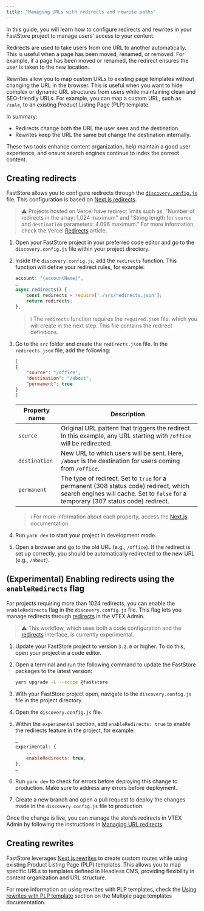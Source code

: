 ```yaml
---
title: "Managing URLs with redirects and rewrite paths"
---
```


In this guide, you will learn how to configure redirects and rewrites in your FastStore project to manage users' access to your content.

Redirects are used to take users from one URL to another automatically. This is useful when a page has been moved, renamed, or removed. For example, if a page has been moved or renamed, the redirect ensures the user is taken to the new location.

Rewrites allow you to map custom URLs to existing page templates without changing the URL in the browser. This is useful when you want to hide complex or dynamic URL structures from users while maintaining clean and SEO-friendly URLs. For example, you can map a custom URL, such as `/sale`, to an existing Product Listing Page (PLP) template.

In summary:

- Redirects change both the URL the user sees and the destination.
- Rewrites keep the URL the same but change the destination internally.

These two tools enhance content organization, help maintain a good user experience, and ensure search engines continue to index the correct content.

## Creating redirects

FastStore allows you to configure redirects through the [`discovery.config.js`](https://developers.vtex.com/docs/guides/faststore/project-structure-config-options) file. This configuration is based on [Next.js redirects](https://nextjs.org/docs/pages/api-reference/next-config-js/redirects).

> ⚠️ Projects hosted on Vercel have redirect limits such as, "Number of redirects in the array: 1,024 maximum" and "String length for `source` and `destination` parameters: 4.096 maximum." For more information, check the Vercel [Redirects](https://vercel.com/docs/edge-network/redirects#configuration) article.

1. Open your FastStore project in your preferred code editor and go to the `discovery.config.js` file within your project directory.
2. Inside the `discovery.config.js`, add the `redirects`  function. This function will define your redirect rules, for example:

    ```discovery.config.js mark=3:6
    account: "{accountName}",
    …
    async redirects() {
        const redirects = require('./src/redirects.json');
        return redirects;
    },
    ```

    > ℹ️ The `redirects` function requires the `required.json` file, which you will create in the next step. This file contains the redirect definitions.

3. Go to the `src` folder and create the `redirects.json` file. In the `redirects.json` file, add the following:

    ```src/redirects.json
    [
    {
        "source": "/office",
        "destination": "/about",
        "permanent": true
    }
    ]
    ```

    | Property name | Description |
    | ------------------- | --------------- |
    | `source` | Original URL pattern that triggers the redirect. In this example, any URL starting with `/office` will be redirected. |
    | `destination` | New URL to which users will be sent. Here, `/about` is the destination for users coming from `/office`. |
    | `permanent` | The type of redirect. Set to `true` for a permanent (308 status code) redirect, which search engines will cache. Set to `false` for a temporary (307 status code) redirect. |

    > ℹ️ For more information about each property, access the [Next.js](https://nextjs.org/docs/pages/api-reference/next-config-js/redirects) documentation.

4. Run `yarn dev`  to start your project in development mode.
5. Open a browser and go to the old URL (e.g., `/office`). If the redirect is set up correctly, you should be automatically redirected to the new URL (e.g., `/about`).

## (Experimental) Enabling redirects using the `enableRedirects` flag

For projects requiring more than 1024 redirects, you can enable the `enableRedirects` flag in the `discovery.config.js` file. This flag lets you manage redirects through [redirects](https://help.vtex.com/tutorial/managing-url-redirects) in the VTEX Admin.

> ⚠️ This workflow, which uses both a code configuration and the [redirects](https://help.vtex.com/tutorial/managing-url-redirects) interface, is currently experimental.

1. Update your FastStore project to version `3.2.0` or higher. To do this, open your project in a code editor.

2. Open a terminal and run the following command to update the FastStore packages to the latest version:
	
	```bash
    yarn upgrade -L --scope @faststore
    ```

3. With your FastStore project open, navigate to the `discovery.config.js` file in the project directory.
4. Open the `discovery.config.js` file.
5. Within the `experimental` section, add `enableRedirects: true` to enable the redirects feature in the project, for example:

    ```js discovery.config.js mark=5
    …
    experimental: {
        ...
        enableRedirects: true,
    },
    …
    ```

4. Run `yarn dev` to check for errors before deploying this change to production. Make sure to address any errors before deployment.
5. Create a new branch and open a pull request to deploy the changes made in the `discovery.config.js` file to production.

Once the change is live, you can manage the store’s redirects in VTEX Admin by following the instructions in [Managing URL redirects](https://help.vtex.com/tutorial/managing-url-redirects--3UJuFrU8imSVWg134mkvJV).
 
## Creating rewrites

FastStore leverages [Next.js rewrites](https://nextjs.org/docs/pages/api-reference/next-config-js/rewrites) to create custom routes while using existing Product Listing Page (PLP) templates. This allows you to map specific URLs to templates defined in Headless CMS, providing flexibility in content organization and URL structure.

For more information on using rewrites with PLP templates, check the [Using rewrites with PLP template](https://developers.vtex.com/docs/guides/faststore/headless-cms-multiple-page-template#product-listing-page-plp-template-selection-criteria) section on the Multiple page templates documentation.
